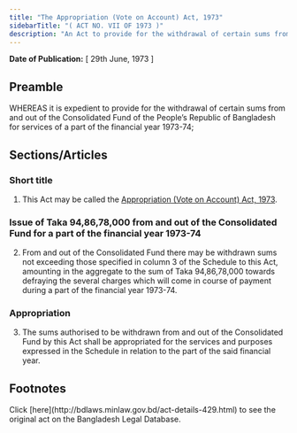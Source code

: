 ```yaml
---
title: "The Appropriation (Vote on Account) Act, 1973"
sidebarTitle: "( ACT NO. VII OF 1973 )"
description: "An Act to provide for the withdrawal of certain sums from and out of the Consolidated Fund for the services of a part of the financial year 1973-74."
---
```


**Date of Publication:** [ 29th June, 1973 ]

## Preamble

WHEREAS it is expedient to provide for the withdrawal of certain sums from and out of the Consolidated Fund of the People’s Republic of Bangladesh for services of a part of the financial year 1973-74;

## Sections/Articles

### Short title

1. This Act may be called the [Appropriation (Vote on Account) Act, 1973](/laws/act-429 "Appropriation (Vote on Account) Act, 1973").

### Issue of Taka 94,86,78,000 from and out of the Consolidated Fund for a part of the financial year 1973-74

2. From and out of the Consolidated Fund there may be withdrawn sums not exceeding those specified in column 3 of the Schedule to this Act, amounting in the aggregate to the sum of Taka 94,86,78,000 towards defraying the several charges which will come in course of payment during a part of the financial year 1973-74.

### Appropriation

3. The sums authorised to be withdrawn from and out of the Consolidated Fund by this Act shall be appropriated for the services and purposes expressed in the Schedule in relation to the part of the said financial year.

## Footnotes

<Note>
  Click [here](http://bdlaws.minlaw.gov.bd/act-details-429.html) to see the original act on the Bangladesh Legal Database.
</Note>

